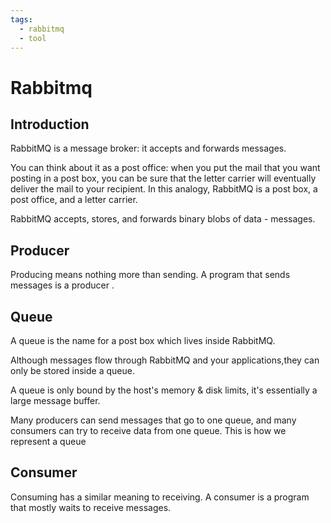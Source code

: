 ```yaml
---
tags:
  - rabbitmq
  - tool
---
```


# Rabbitmq

## Introduction

RabbitMQ is a message broker: it <Color color="var(--secondary-font-color)"> accepts and forwards </Color> messages.

<Color color="var(--not-require-but-good-to-know-font-color)">

You can think about it as a post office: when you put the mail that you want posting
in a post box, you can be sure that the letter carrier will eventually deliver
the mail to your recipient. In this analogy, RabbitMQ is a post box, a post office,
and a letter carrier.

</Color>

RabbitMQ accepts, stores, and forwards binary blobs of data - messages.

## Producer

Producing means nothing more than sending. A program that sends messages is a <Color color="var(--secondary-font-color)"> producer </Color>.

## Queue

A queue is the name for a post box which lives inside RabbitMQ.

Although messages flow through RabbitMQ and your applications,they can only be stored inside a queue.

A queue is only bound by the host's memory & disk limits, it's essentially a large message buffer.

Many producers can send messages that go to one queue, and many consumers can try to receive data from one queue. This is how we represent a queue

## Consumer

Consuming has a similar meaning to receiving. A consumer is a program that mostly waits to receive messages.
